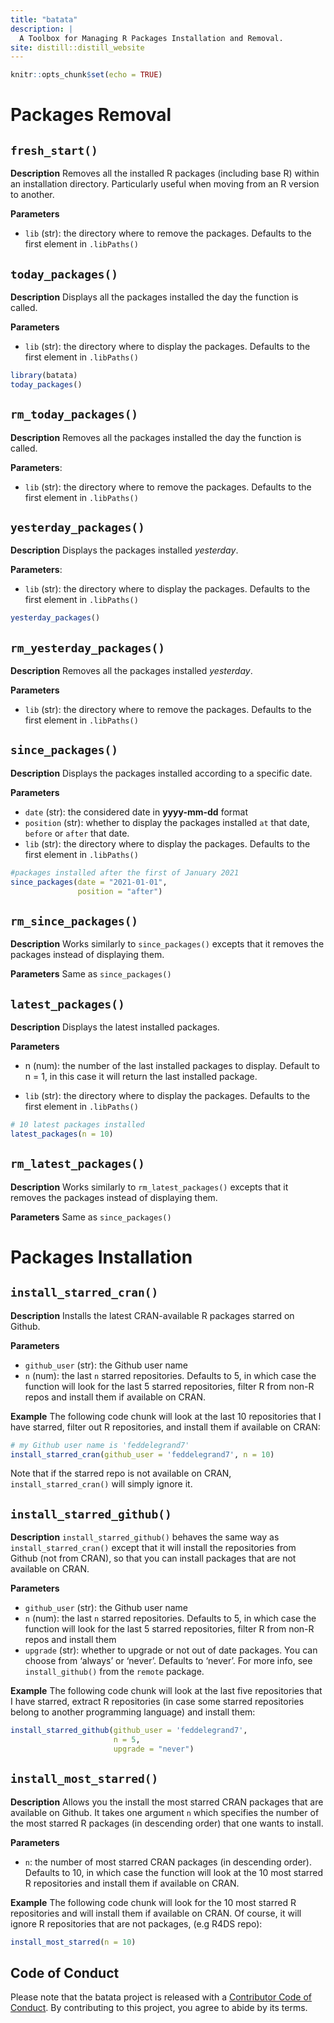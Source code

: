 ```yaml
---
title: "batata"
description: |
  A Toolbox for Managing R Packages Installation and Removal.
site: distill::distill_website
---
```


```r
knitr::opts_chunk$set(echo = TRUE)
```

# Packages Removal

## `fresh_start()`

__Description__
Removes all the installed R packages (including base R) within an installation directory. Particularly useful when moving from an R version to another.

__Parameters__

- `lib` (str): the directory where to remove the packages. Defaults to the first element in `.libPaths()`


## `today_packages()`

__Description__
Displays all the packages installed the day the function is called. 

__Parameters__

- `lib` (str): the directory where to display the packages. Defaults to the first element in `.libPaths()`

```r
library(batata)
today_packages()
```

## `rm_today_packages()`

__Description__
Removes all the packages installed the day the function is called. 

__Parameters__:

- `lib` (str): the directory where to remove the packages. Defaults to the first element in `.libPaths()`


## `yesterday_packages()`

__Description__
Displays the packages installed _yesterday_. 

__Parameters__:

- `lib` (str): the directory where to display the packages. Defaults to the first element in `.libPaths()`

```r
yesterday_packages()
```

## `rm_yesterday_packages()`

__Description__
Removes all the packages installed _yesterday_.

__Parameters__

- `lib` (str): the directory where to remove the packages. Defaults to the first element in `.libPaths()`


## `since_packages()`

__Description__
Displays the packages installed according to a specific date.

__Parameters__

- `date` (str): the considered date in __yyyy-mm-dd__ format
- `position` (str): whether to display the packages installed `at` that date, `before` or `after` that date.
- `lib` (str): the directory where to display the packages. Defaults to the first element in `.libPaths()`


```r
#packages installed after the first of January 2021
since_packages(date = "2021-01-01", 
               position = "after")
```


## `rm_since_packages()`

__Description__
Works similarly to `since_packages()` excepts that it removes the packages instead of displaying them. 

__Parameters__
Same as `since_packages()`

## `latest_packages()`

__Description__
Displays the latest installed packages. 

__Parameters__

- n (num): the number of the last installed packages to display. Default to n = 1, in this case it will return the last installed package.

- `lib` (str): the directory where to display the packages. Defaults to the first element in `.libPaths()`


```r
# 10 latest packages installed
latest_packages(n = 10)
```

## `rm_latest_packages()`

__Description__
Works similarly to `rm_latest_packages()` excepts that it removes the packages instead of displaying them. 

__Parameters__
Same as `since_packages()`

# Packages Installation 

## `install_starred_cran()`

__Description__
Installs the latest CRAN-available R packages starred on Github. 

__Parameters__

- `github_user` (str): the Github user name
- `n` (num): the last `n` starred repositories. Defaults to 5, in which case the function will look for the last 5 starred repositories, filter R from non-R repos and install them if available on CRAN.

__Example__
The following code chunk will look at the last 10 repositories that I have starred, filter out R repositories, and install them if available on CRAN: 


```r
# my Github user name is 'feddelegrand7'
install_starred_cran(github_user = 'feddelegrand7', n = 10)
```

Note that if the starred repo is not available on CRAN, `install_starred_cran()` will simply ignore it.

## `install_starred_github()`

__Description__
`install_starred_github()` behaves the same way as `install_starred_cran()` except that it will install the repositories from Github (not from CRAN), so that you can install packages that are not available on CRAN.

__Parameters__

- `github_user` (str): the Github user name
- `n` (num): the last `n` starred repositories. Defaults to 5, in which case the function will look for the last 5 starred repositories, filter R from non-R repos and install them
- `upgrade` (str): whether to upgrade or not out of date packages. You can choose from 'always' or 'never'. Defaults to 'never'. For more info, see `install_github()` from the `remote` package.

__Example__
The following code chunk will look at the last five repositories that I have starred, extract R repositories (in case some starred repositories belong to another programming language) and install them:

```r
install_starred_github(github_user = 'feddelegrand7', 
                       n = 5, 
                       upgrade = "never")
```

## `install_most_starred()`

__Description__
Allows you the install the most starred CRAN packages that are available on Github. It takes one argument `n` which specifies the number of the most starred R packages (in descending order) that one wants to install.

__Parameters__

- `n`: the number of most starred CRAN packages (in descending order). Defaults to 10, in which case the function will look at the 10 most starred R repositories and install them if available on CRAN.


__Example__
The following code chunk will look for the 10 most starred R repositories and will install them if available on CRAN. Of course, it will ignore R repositories that are not packages, (e.g R4DS repo):

```r
install_most_starred(n = 10)
```


## Code of Conduct

Please note that the batata project is released with a [Contributor Code of Conduct](https://contributor-covenant.org/version/2/0/CODE_OF_CONDUCT.html). By contributing to this project, you agree to abide by its terms.

